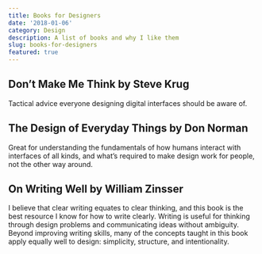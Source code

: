 ```yaml
---
title: Books for Designers
date: '2018-01-06'
category: Design
description: A list of books and why I like them
slug: books-for-designers
featured: true
---
```


## Don’t Make Me Think by Steve Krug
Tactical advice everyone designing digital interfaces should be aware of.

## The Design of Everyday Things by Don Norman
Great for understanding the fundamentals of how humans interact with interfaces of all kinds, and what’s required to make design work for people, not the other way around.

## On Writing Well by William Zinsser
I believe that clear writing equates to clear thinking, and this book is the best resource I know for how to write clearly. Writing is useful for thinking through design problems and communicating ideas without ambiguity. Beyond improving writing skills, many of the concepts taught in this book apply equally well to design: simplicity, structure, and intentionality.